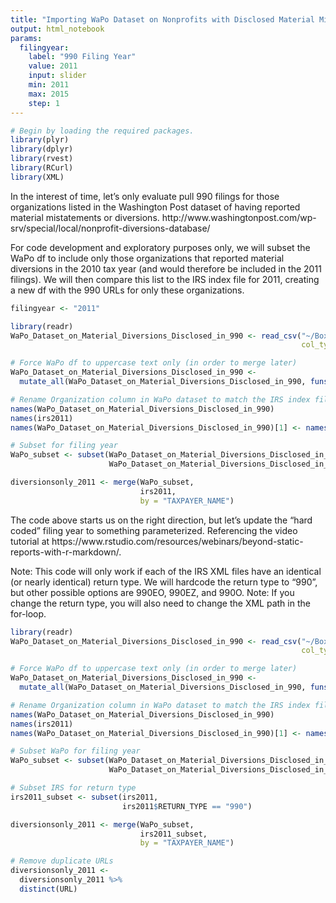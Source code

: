 ```yaml
---
title: "Importing WaPo Dataset on Nonprofits with Disclosed Material Mistatements or Diversions"
output: html_notebook
params:
  filingyear:
    label: "990 Filing Year"
    value: 2011
    input: slider
    min: 2011
    max: 2015
    step: 1
---
```


```r
# Begin by loading the required packages.
library(plyr)
library(dplyr)
library(rvest)
library(RCurl)
library(XML)
```

In the interest of time, let's only evaluate pull 990 filings for those organizations listed in the Washington Post dataset of having reported material mistatements or diversions. http://www.washingtonpost.com/wp-srv/special/local/nonprofit-diversions-database/ 

For code development and exploratory purposes only, we will subset the WaPo df to include only those organizations that reported material diversions in the 2010 tax year (and would therefore be included in the 2011 filings). We will then compare this list to the IRS index file for 2011, creating a new df with the 990 URLs for only these organizations.

```r

filingyear <- "2011"

library(readr)
WaPo_Dataset_on_Material_Diversions_Disclosed_in_990 <- read_csv("~/Box Sync/Harvard University/Forensic Accounting and Fraud Examination/Research Paper/WaPo Dataset on Material Diversions Disclosed in 990.csv",
                                                                 col_types = cols(`Revenue ` = col_number()))

# Force WaPo df to uppercase text only (in order to merge later)
WaPo_Dataset_on_Material_Diversions_Disclosed_in_990 <-
  mutate_all(WaPo_Dataset_on_Material_Diversions_Disclosed_in_990, funs(toupper))

# Rename Organization column in WaPo dataset to match the IRS index files (also required to merge).
names(WaPo_Dataset_on_Material_Diversions_Disclosed_in_990)
names(irs2011)
names(WaPo_Dataset_on_Material_Diversions_Disclosed_in_990)[1] <- names(irs2011)[6]

# Subset for filing year
WaPo_subset <- subset(WaPo_Dataset_on_Material_Diversions_Disclosed_in_990,
                      WaPo_Dataset_on_Material_Diversions_Disclosed_in_990$`Tax Year ` == filingyear)

diversionsonly_2011 <- merge(WaPo_subset, 
                             irs2011, 
                             by = "TAXPAYER_NAME")
```

The code above starts us on the right direction, but let's update the "hard coded" filing year to something  parameterized. Referencing the video tutorial at https://www.rstudio.com/resources/webinars/beyond-static-reports-with-r-markdown/. 

Note: This code will only work if each of the IRS XML files have an identical (or nearly identical) return type. We will hardcode the return type to "990", but other possible options are 990EO, 990EZ, and 990O.
  Note: If you change the return type, you will also need to change the XML path in the for-loop.

```r

library(readr)
WaPo_Dataset_on_Material_Diversions_Disclosed_in_990 <- read_csv("~/Box Sync/Harvard University/Forensic Accounting and Fraud Examination/Research Paper/WaPo Dataset on Material Diversions Disclosed in 990.csv",
                                                                 col_types = cols(`Revenue ` = col_number()))

# Force WaPo df to uppercase text only (in order to merge later)
WaPo_Dataset_on_Material_Diversions_Disclosed_in_990 <-
  mutate_all(WaPo_Dataset_on_Material_Diversions_Disclosed_in_990, funs(toupper))

# Rename Organization column in WaPo dataset to match the IRS index files (also required to merge).
names(WaPo_Dataset_on_Material_Diversions_Disclosed_in_990)
names(irs2011)
names(WaPo_Dataset_on_Material_Diversions_Disclosed_in_990)[1] <- names(irs2011)[6]

# Subset WaPo for filing year
WaPo_subset <- subset(WaPo_Dataset_on_Material_Diversions_Disclosed_in_990,
                      WaPo_Dataset_on_Material_Diversions_Disclosed_in_990$`Tax Year ` == params$filingyear)

# Subset IRS for return type
irs2011_subset <- subset(irs2011, 
                         irs2011$RETURN_TYPE == "990")

diversionsonly_2011 <- merge(WaPo_subset, 
                             irs2011_subset, 
                             by = "TAXPAYER_NAME")

# Remove duplicate URLs
diversionsonly_2011 <- 
  diversionsonly_2011 %>%
  distinct(URL)
```

